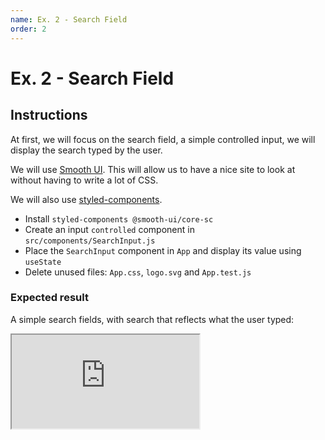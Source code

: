 ```yaml
---
name: Ex. 2 - Search Field
order: 2
---
```


# Ex. 2 - Search Field

## Instructions

At first, we will focus on the search field, a simple controlled input, we will display the search typed by the user.

We will use [Smooth UI](https://smooth-ui.smooth-code.com/docs-components-input). This will allow us to have a nice site to look at without having to write a lot of CSS.

We will also use [styled-components](https://www.styled-components.com/).

- Install `styled-components @smooth-ui/core-sc`
- Create an input `controlled` component in `src/components/SearchInput.js`
- Place the `SearchInput` component in `App` and display its value using `useState`
- Delete unused files: `App.css`, `logo.svg` and `App.test.js`

### Expected result

A simple search fields, with search that reflects what the user typed:

<iframe
  src="https://codesandbox.io/embed/github/smooth-code/react-hooks-workshop/tree/end-exercise-2/?fontsize=14&view=preview"
  style={{
    width: '100%',
    height: 500,
    border: 0,
    borderRadius: 4,
    overflow: 'hidden',
  }}
  sandbox="allow-modals allow-forms allow-popups allow-scripts allow-same-origin"
/>

## Help

### How to install the packages?

```bash
# Installation de packages depuis npm
npm i styled-components @smooth-ui/core-sc
```

### SearchInput.js

```js
// SearchInput.js
import React from 'react'
import { Input } from '@smooth-ui/core-sc'

export default function SearchInput(props) {
  return (
    <Input
      placeholder="Type something..."
      width="100%"
      type="search"
      {...props}
    />
  )
}
```

### App.js

```js
// App.js
import React, { useState } from 'react'
import { Normalize, Grid, Typography } from '@smooth-ui/core-sc'
import SearchInput from './components/SearchInput'

export default function App() {
  /* TODO: With the help of "useState", you should connect the "SearchInput" field */
  return (
    <>
      {/* The "Grid" component centers the child in the page, "py" means "padding-top" and "padding-bottom" */}
      <Grid py={200}>
        {/* Normalize the CSS output between the different browsers */}
        <Normalize />
        {/* a "Typography" composant with ready to use variants */}
        <Typography variant="display-1">Smooth Movie</Typography>
        {/* The "SearchInput" component */}
        <SearchInput
          value={/* TODO: get the value from the state */}
          onChange={/* TODO: collect the updates */}
        />
        <p>Search: {/* TODO: display the state value */}</p>
      </Grid>
    </>
  )
}
```

### How to collect the value from an input?

```js
<input
  onChange={event => {
    // An event is provided as first argument, "target" is the element that has emitted the event, it's the DOM "input" in our case.
    // An "input" has a "value" property
    console.log(event.target.value)
  }}
/>
```
